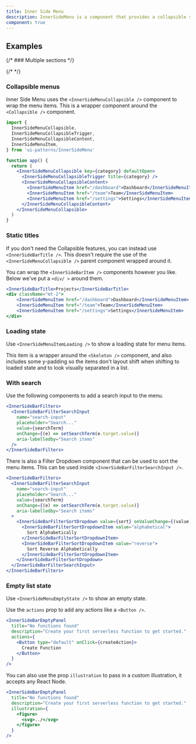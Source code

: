```yaml
---
title: Inner Side Menu
description: InnerSideMenu is a component that provides a collapsible side menu with multiple sections.
component: true
---
```


<ComponentPreview name="inner-side-menu-demo" peekCode wide />

## Examples

{/* ### Multiple sections */}

{/* <ComponentPreview name="inner-side-menu-multiple-sections" peekCode /> */}

### Collapsible menus

Inner Side Menu uses the `<InnerSideMenuCollapsible />` component to wrap the menu items.
This is a wrapper component around the `<Collapsible />` component.

```jsx {10-12,16-17}
import {
  InnerSideMenuCollapsible,
  InnerSideMenuCollapsibleTrigger,
  InnerSideMenuCollapsibleContent,
  InnerSideMenuItem,
} from 'ui-patterns/InnerSideMenu'

function app() {
  return (
    <InnerSideMenuCollapsible key={category} defaultOpen>
      <InnerSideMenuCollapsibleTrigger title={category} />
      <InnerSideMenuCollapsibleContent>
        <InnerSideMenuItem href="/dashboard">Dashboard</InnerSideMenuItem>
        <InnerSideMenuItem href="/team">Team</InnerSideMenuItem>
        <InnerSideMenuItem href="/settings">Settings</InnerSideMenuItem>
      </InnerSideMenuCollapsibleContent>
    </InnerSideMenuCollapsible>
  )
}
```

### Static titles

If you don't need the Collapsible features, you can instead use `<InnerSideBarTitle />`.
This doesn't require the use of the `<InnerSideMenuCollapsible />` parent component wrapped around it.

You can wrap the `<InnerSideBarItem />` components however you like. Below we've put a `<div/ >` around them.

```jsx {1}
<InnerSideBarTitle>Projects</InnerSideBarTitle>
<div className="mt-2">
    <InnerSideMenuItem href="/dashboard">Dashboard</InnerSideMenuItem>
    <InnerSideMenuItem href="/team">Team</InnerSideMenuItem>
    <InnerSideMenuItem href="/settings">Settings</InnerSideMenuItem>
</div>
```

<ComponentPreview name="inner-side-menu-static-titles" />

### Loading state

Use `<InnerSideMenuItemLoading />` to show a loading state for menu items.

This item is a wrapper around the `<Skeleton />` component, and also includes some y-padding so the items don't layout shift when shifting to loaded state and to look visually separated in a list.

<ComponentPreview name="inner-side-menu-loading" />

### With search

Use the following components to add a search input to the menu.

```jsx
<InnerSideBarFilters>
  <InnerSideBarFilterSearchInput
    name="search-input"
    placeholder="Search..."
    value={searchTerm}
    onChange={(e) => setSearchTerm(e.target.value)}
    aria-labelledby="Search items"
  />
</InnerSideBarFilters>
```

There is also a Filter Dropdown component that can be used to sort the menu items.
This can be used inside `<InnerSideBarFilterSearchInput />`.

```jsx {9-16}
<InnerSideBarFilters>
  <InnerSideBarFilterSearchInput
    name="search-input"
    placeholder="Search..."
    value={searchTerm}
    onChange={(e) => setSearchTerm(e.target.value)}
    aria-labelledby="Search items"
  >
    <InnerSideBarFilterSortDropdown value={sort} onValueChange={(value) => setSort(value)}>
      <InnerSideBarFilterSortDropdownItem value="alphabetical">
        Sort Alphabetically
      </InnerSideBarFilterSortDropdownItem>
      <InnerSideBarFilterSortDropdownItem value="reverse">
        Sort Reverse Alphabetically
      </InnerSideBarFilterSortDropdownItem>
    </InnerSideBarFilterSortDropdown>
  </InnerSideBarFilterSearchInput>
</InnerSideBarFilters>
```

<ComponentPreview name="inner-side-menu-with-search" />

### Empty list state

Use `<InnerSideMenuEmptyState />` to show an empty state.

Use the `actions` prop to add any actions like a `<Button />`.

```jsx {4-7}
<InnerSideBarEmptyPanel
  title="No functions found"
  description="Create your first serverless function to get started."
  actions={
    <Button type="default" onClick={createAction}>
      Create Function
    </Button>
  }
/>
```

You can also use the prop `illustration` to pass in a custom illustration, it accepts any React Node.

```jsx {4-7}
<InnerSideBarEmptyPanel
  title="No functions found"
  description="Create your first serverless function to get started."
  illustration={
    <figure>
      <svg>../</svg>
    </figure>
  }
/>
```

<ComponentPreview name="inner-side-menu-empty" />
